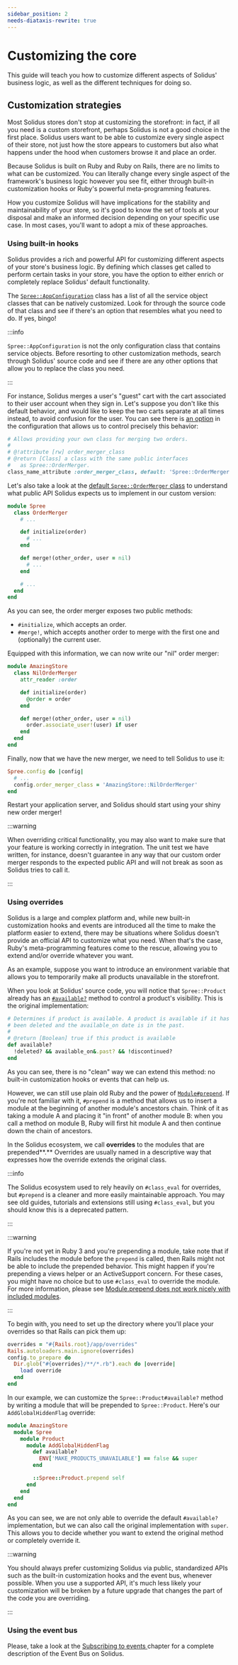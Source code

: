 ```yaml
---
sidebar_position: 2
needs-diataxis-rewrite: true
---
```


# Customizing the core

This guide will teach you how to customize different aspects of Solidus' business logic, as well
as the different techniques for doing so.

## Customization strategies

Most Solidus stores don't stop at customizing the storefront: in fact, if all you need is a custom
storefront, perhaps Solidus is not a good choice in the first place. Solidus users want to be able
to customize every single aspect of their store, not just how the store appears to customers but
also what happens under the hood when customers browse it and place an order.

Because Solidus is built on Ruby and Ruby on Rails, there are no limits to what can be customized.
You can literally change every single aspect of the framework's business logic however you see fit,
either through built-in customization hooks or Ruby's powerful meta-programming features.

How you customize Solidus will have implications for the stability and maintainability of your
store, so it's good to know the set of tools at your disposal and make an informed decision
depending on your specific use case. In most cases, you'll want to adopt a mix of these approaches.

### Using built-in hooks

Solidus provides a rich and powerful API for customizing different aspects of your store's business
logic. By defining which classes get called to perform certain tasks in your store, you have the
option to either enrich or completely replace Solidus' default functionality.

The [`Spree::AppConfiguration`](https://github.com/solidusio/solidus/blob/v3.0/core/lib/spree/app\_configuration.rb)
class has a list of all the service object classes that can be natively customized. Look for through
the source code of that class and see if there's an option that resembles what you need to do. If
yes, bingo!

:::info

`Spree::AppConfiguration` is not the only configuration class that contains service objects. Before
resorting to other customization methods, search through Solidus' source code and see if there are
any other options that allow you to replace the class you need.

:::

For instance, Solidus merges a user's "guest" cart with the cart associated to their user account
when they sign in. Let's suppose you don't like this default behavior, and would like to keep the
two carts separate at all times instead, to avoid confusion for the user. You can see there
is [an option](https://github.com/solidusio/solidus/blob/v3.0/core/lib/spree/app\_configuration.rb#L372)
in the configuration that allows us to control precisely this behavior:

```ruby title="solidus/core/lib/spree/app_configuration.rb"
# Allows providing your own class for merging two orders.
#
# @!attribute [rw] order_merger_class
# @return [Class] a class with the same public interfaces
#   as Spree::OrderMerger.
class_name_attribute :order_merger_class, default: 'Spree::OrderMerger'
```

Let's also take a look at
the [default `Spree::OrderMerger` class](https://github.com/solidusio/solidus/blob/475d9db5d0291dd4aeddc58ec919988c336729bb/core/app/models/spree/order\_merger.rb)
to understand what public API Solidus expects us to implement in our custom version:

```ruby title="solidus/core/app/models/spree/order_merger.rb"
module Spree
  class OrderMerger
    # ...

    def initialize(order)
      # ...
    end

    def merge!(other_order, user = nil)
      # ...
    end

    # ...
  end
end
```

As you can see, the order merger exposes two public methods:

* `#initialize`, which accepts an order.
* `#merge!`, which accepts another order to merge with the first one and (optionally) the current
user.

Equipped with this information, we can now write our "nil" order merger:

```ruby title="app/models/amazing_store/nil_order_merger.rb"
module AmazingStore
  class NilOrderMerger
    attr_reader :order

    def initialize(order)
      @order = order
    end

    def merge!(other_order, user = nil)
      order.associate_user!(user) if user
    end
  end
end
```

Finally, now that we have the new merger, we need to tell Solidus to use it:

```ruby title="config/initializers/spree.rb"
Spree.config do |config|
  # ...
  config.order_merger_class = 'AmazingStore::NilOrderMerger'
end
```

Restart your application server, and Solidus should start using your shiny new order merger!

:::warning

When overriding critical functionality, you may also want to make sure that your feature is working
correctly in integration. The unit test we have written, for instance, doesn't guarantee in any way
that our custom order merger responds to the expected public API and will not break as soon as
Solidus tries to call it.

:::

### Using overrides

Solidus is a large and complex platform and, while new built-in customization hooks and events are
introduced all the time to make the platform easier to extend, there may be situations where Solidus
doesn't provide an official API to customize what you need. When that's the case, Ruby's
meta-programming features come to the rescue, allowing you to extend and/or override whatever you
want.

As an example, suppose you want to introduce an environment variable that allows you to temporarily
make all products unavailable in the storefront.

When you look at Solidus' source code, you will notice that `Spree::Product` already has
an [`#available?`](https://github.com/solidusio/solidus/blob/v3.0/core/app/models/spree/product.rb#L171)
method to control a product's visibility. This is the original implementation:

```ruby
# Determines if product is available. A product is available if it has not
# been deleted and the available_on date is in the past.
#
# @return [Boolean] true if this product is available
def available?
  !deleted? && available_on&.past? && !discontinued?
end
```

As you can see, there is no "clean" way we can extend this method: no built-in customization hooks
or events that can help us.

However, we can still use plain old Ruby and the power
of [`Module#prepend`](https://ruby-doc.org/core-2.6.1/Module.html#method-i-prepend). If you're not
familiar with it, `#prepend` is a method that allows us to insert a module at the beginning of
another module's ancestors chain. Think of it as taking a module A and placing it "in front" of
another module B: when you call a method on module B, Ruby will first hit module A and then continue
down the chain of ancestors.

In the Solidus ecosystem, we call **overrides** to the modules that are prepended**.** Overrides are
usually named in a descriptive way that expresses how the override extends the original class.

:::info

The Solidus ecosystem used to rely heavily on `#class_eval` for overrides, but `#prepend` is a
cleaner and more easily maintainable approach. You may see old guides, tutorials and extensions
still using `#class_eval`, but you should know this is a deprecated pattern.

:::

:::warning

If you're not yet in Ruby 3 and you're prepending a module, take note that if Rails includes the
module before the `prepend` is called, then Rails might not be able to include the prepended
behavior. This might happen if you're prepending a views helper or an ActiveSupport concern. For
these cases, you might have no choice but to use `#class_eval` to override the module. For more
information, please
see [Module.prepend does not work nicely with included modules](https://github.com/solidusio/solidus/issues/3371).

:::

To begin with, you need to set up the directory where you'll place your overrides so that Rails can
pick them up:

```ruby title="config/application.rb"
overrides = "#{Rails.root}/app/overrides"
Rails.autoloaders.main.ignore(overrides)
config.to_prepare do
  Dir.glob("#{overrides}/**/*.rb").each do |override|
    load override
  end
end
```

In our example, we can customize the `Spree::Product#available?` method by writing a module that
will be prepended to `Spree::Product`. Here's our `AddGlobalHiddenFlag` override:

```ruby title="app/overrides/amazing_store/spree/product/add_global_hidden_flag.rb"
module AmazingStore
  module Spree
    module Product
      module AddGlobalHiddenFlag
        def available?
          ENV['MAKE_PRODUCTS_UNAVAILABLE'] == false && super
        end

        ::Spree::Product.prepend self
      end
    end
  end
end
```

As you can see, we are not only able to override the default `#available?` implementation, but we
can also call the original implementation with `super`. This allows you to decide whether you want
to extend the original method or completely override it.

:::warning

You should always prefer customizing Solidus via public, standardized APIs such as the built-in
customization hooks and the event bus, whenever possible. When you use a supported API, it's much
less likely your customization will be broken by a future upgrade that changes the part of the code
you are overriding.

:::

### Using the event bus

Please, take a look at the [Subscribing to events ](subscribing-to-events.mdx)chapter for a complete
description of the Event Bus on Solidus.
